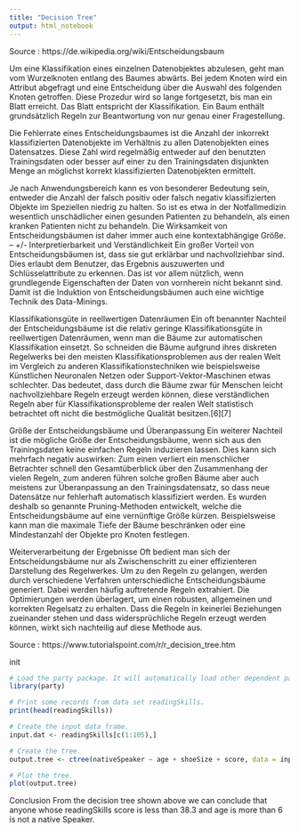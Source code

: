 ```yaml
---
title: "Decision Tree"
output: html_notebook
---
```

Source : https://de.wikipedia.org/wiki/Entscheidungsbaum

Um eine Klassifikation eines einzelnen Datenobjektes abzulesen, geht man vom Wurzelknoten entlang des Baumes abwärts. Bei jedem Knoten wird ein Attribut abgefragt und eine Entscheidung über die Auswahl des folgenden Knoten getroffen. Diese Prozedur wird so lange fortgesetzt, bis man ein Blatt erreicht. Das Blatt entspricht der Klassifikation. Ein Baum enthält grundsätzlich Regeln zur Beantwortung von nur genau einer Fragestellung.

Die Fehlerrate eines Entscheidungsbaumes ist die Anzahl der inkorrekt klassifizierten Datenobjekte im Verhältnis zu allen Datenobjekten eines Datensatzes. Diese Zahl wird regelmäßig entweder auf den benutzten Trainingsdaten oder besser auf einer zu den Trainingsdaten disjunkten Menge an möglichst korrekt klassifizierten Datenobjekten ermittelt.

Je nach Anwendungsbereich kann es von besonderer Bedeutung sein, entweder die Anzahl der falsch positiv oder falsch negativ klassifizierten Objekte im Speziellen niedrig zu halten. So ist es etwa in der Notfallmedizin wesentlich unschädlicher einen gesunden Patienten zu behandeln, als einen kranken Patienten nicht zu behandeln. Die Wirksamkeit von Entscheidungsbäumen ist daher immer auch eine kontextabhängige Größe.
-- +/-
Interpretierbarkeit und Verständlichkeit
Ein großer Vorteil von Entscheidungsbäumen ist, dass sie gut erklärbar und nachvollziehbar sind. Dies erlaubt dem Benutzer, das Ergebnis auszuwerten und Schlüsselattribute zu erkennen. Das ist vor allem nützlich, wenn grundlegende Eigenschaften der Daten von vornherein nicht bekannt sind. Damit ist die Induktion von Entscheidungsbäumen auch eine wichtige Technik des Data-Minings.

Klassifikationsgüte in reellwertigen Datenräumen
Ein oft benannter Nachteil der Entscheidungsbäume ist die relativ geringe Klassifikationsgüte in reellwertigen Datenräumen, wenn man die Bäume zur automatischen Klassifikation einsetzt. So schneiden die Bäume aufgrund ihres diskreten Regelwerks bei den meisten Klassifikationsproblemen aus der realen Welt im Vergleich zu anderen Klassifikationstechniken wie beispielsweise Künstlichen Neuronalen Netzen oder Support-Vektor-Maschinen etwas schlechter. Das bedeutet, dass durch die Bäume zwar für Menschen leicht nachvollziehbare Regeln erzeugt werden können, diese verständlichen Regeln aber für Klassifikationsprobleme der realen Welt statistisch betrachtet oft nicht die bestmögliche Qualität besitzen.[6][7]

Größe der Entscheidungsbäume und Überanpassung
Ein weiterer Nachteil ist die mögliche Größe der Entscheidungsbäume, wenn sich aus den Trainingsdaten keine einfachen Regeln induzieren lassen. Dies kann sich mehrfach negativ auswirken: Zum einen verliert ein menschlicher Betrachter schnell den Gesamtüberblick über den Zusammenhang der vielen Regeln, zum anderen führen solche großen Bäume aber auch meistens zur Überanpassung an den Trainingsdatensatz, so dass neue Datensätze nur fehlerhaft automatisch klassifiziert werden. Es wurden deshalb so genannte Pruning-Methoden entwickelt, welche die Entscheidungsbäume auf eine vernünftige Größe kürzen. Beispielsweise kann man die maximale Tiefe der Bäume beschränken oder eine Mindestanzahl der Objekte pro Knoten festlegen.

Weiterverarbeitung der Ergebnisse
Oft bedient man sich der Entscheidungsbäume nur als Zwischenschritt zu einer effizienteren Darstellung des Regelwerkes. Um zu den Regeln zu gelangen, werden durch verschiedene Verfahren unterschiedliche Entscheidungsbäume generiert. Dabei werden häufig auftretende Regeln extrahiert. Die Optimierungen werden überlagert, um einen robusten, allgemeinen und korrekten Regelsatz zu erhalten. Dass die Regeln in keinerlei Beziehungen zueinander stehen und dass widersprüchliche Regeln erzeugt werden können, wirkt sich nachteilig auf diese Methode aus.

Source : https://www.tutorialspoint.com/r/r_decision_tree.htm

init
```r
# Load the party package. It will automatically load other dependent packages.
library(party)

# Print some records from data set readingSkills.
print(head(readingSkills))
```

```r
# Create the input data frame.
input.dat <- readingSkills[c(1:105),]

# Create the tree.
output.tree <- ctree(nativeSpeaker ~ age + shoeSize + score, data = input.dat)

# Plot the tree.
plot(output.tree)
```
Conclusion
From the decision tree shown above we can conclude that anyone whose readingSkills score is less than 38.3 and age is more than 6 is not a native Speaker.